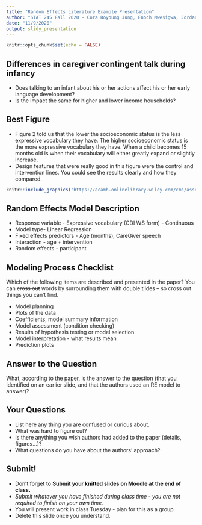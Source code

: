 ```yaml
---
title: "Random Effects Literature Example Presentation"
author: "STAT 245 Fall 2020 - Cora Boyoung Jung, Enoch Mwesigwa, Jordan Severn"
date: "11/9/2020"
output: slidy_presentation
---
```


```r
knitr::opts_chunk$set(echo = FALSE)
```

## Differences in caregiver contingent talk during infancy 

- Does talking to an infant about his or her actions affect his or her early language development?
- Is the impact the same for higher and lower income households? 

## Best Figure
- Figure 2 told us that the lower the socioeconomic status is the less expressive vocabulary they have. The higher socioeconomic status is the more expressive vocabulary they have. When a child becomes 15 months old is when their vocabulary will either greatly expand or slightly increase. 
- Design features that were really good in this figure were the control and intervention lines. You could see the results clearly and how they compared.

```r
knitr::include_graphics('https://acamh.onlinelibrary.wiley.com/cms/asset/725a1afa-9bf2-485e-81ba-b6372bc62a30/jcpp12725-fig-0002-m.png')
```

## Random Effects Model Description

- Response variable - Expressive vocabulary (CDI WS form) - Continuous 
- Model type- Linear Regression
- Fixed effects predictors - Age (months), CareGiver speech
- Interaction - age + intervention 
- Random effects - participant

## Modeling Process Checklist

Which of the following items are described and presented in the paper? You can ~~cross out~~ words by surrounding them with double tildes -- so cross out things you can't find.

- Model planning
- Plots of the data
- Coefficients, model summary information
- Model assessment (condition checking)
- Results of hypothesis testing or model selection
- Model interpretation - what results mean
- Prediction plots

## Answer to the Question

What, according to the paper, is the answer to the question (that you identified on an earlier slide, and that the authors used an RE model to answer)?

## Your Questions

- List here any thing you are confused or curious about.
- What was hard to figure out?
- Is there anything you wish authors had added to the paper (details, figures...)?
- What questions do you have about the authors' approach?

## Submit!

- Don't forget to **Submit your knitted slides on Moodle at the end of class.**
- *Submit whatever you have finished during class time - you are not required to finish on your own time.*
- You will present work in class Tuesday - plan for this as a group
- Delete this slide once you understand.